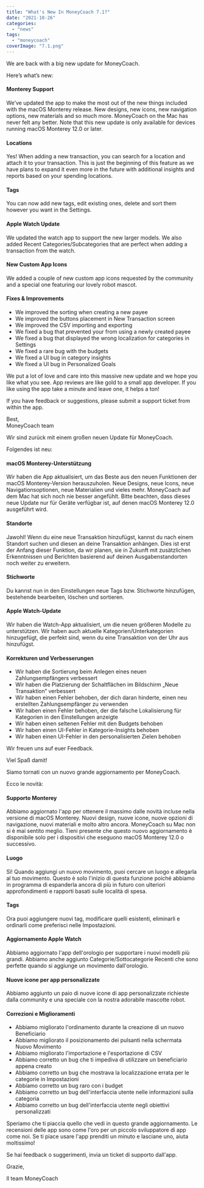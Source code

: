 ```yaml
---
title: "What's New In MoneyCoach 7.1?"
date: "2021-10-26"
categories: 
  - "news"
tags: 
  - "moneycoach"
coverImage: "7.1.png"
---
```


We are back with a big new update for MoneyCoach. 

Here’s what’s new:

#### Monterey Support

We’ve updated the app to make the most out of the new things included with the macOS Monterey release. New designs, new icons, new navigation options, new materials and so much more. MoneyCoach on the Mac has never felt any better. Note that this new update is only available for devices running macOS Monterey 12.0 or later.

#### Locations

Yes! When adding a new transaction, you can search for a location and attach it to your transaction. This is just the beginning of this feature as we have plans to expand it even more in the future with additional insights and reports based on your spending locations.

#### Tags

You can now add new tags, edit existing ones, delete and sort them however you want in the Settings.

#### Apple Watch Update

We updated the watch app to support the new larger models. We also added Recent Categories/Subcategories that are perfect when adding a transaction from the watch.

#### New Custom App Icons

We added a couple of new custom app icons requested by the community and a special one featuring our lovely robot mascot.

#### Fixes & Improvements

- We improved the sorting when creating a new payee
- We improved the buttons placement in New Transaction screen
- We improved the CSV importing and exporting
- We fixed a bug that prevented your from using a newly created payee
- We fixed a bug that displayed the wrong localization for categories in Settings
- We fixed a rare bug with the budgets
- We fixed a UI bug in category insights
- We fixed a UI bug in Personalized Goals

We put a lot of love and care into this massive new update and we hope you like what you see. App reviews are like gold to a small app developer. If you like using the app take a minute and leave one, it helps a ton!

If you have feedback or suggestions, please submit a support ticket from within the app. 

Best,  
MoneyCoach team

Wir sind zurück mit einem großen neuen Update für MoneyCoach.

Folgendes ist neu:

#### macOS Monterey-Unterstützung

Wir haben die App aktualisiert, um das Beste aus den neuen Funktionen der macOS Monterey-Version herauszuholen. Neue Designs, neue Icons, neue Navigationsoptionen, neue Materialien und vieles mehr. MoneyCoach auf dem Mac hat sich noch nie besser angefühlt. Bitte beachten, dass dieses neue Update nur für Geräte verfügbar ist, auf denen macOS Monterey 12.0 ausgeführt wird.

#### Standorte

Jawohl! Wenn du eine neue Transaktion hinzufügst, kannst du nach einem Standort suchen und diesen an deine Transaktion anhängen. Dies ist erst der Anfang dieser Funktion, da wir planen, sie in Zukunft mit zusätzlichen Erkenntnissen und Berichten basierend auf deinen Ausgabenstandorten noch weiter zu erweitern.

#### Stichworte

Du kannst nun in den Einstellungen neue Tags bzw. Stichworte hinzufügen, bestehende bearbeiten, löschen und sortieren.

#### Apple Watch-Update

Wir haben die Watch-App aktualisiert, um die neuen größeren Modelle zu unterstützen. Wir haben auch aktuelle Kategorien/Unterkategorien hinzugefügt, die perfekt sind, wenn du eine Transaktion von der Uhr aus hinzufügst.

#### Korrekturen und Verbesserungen

- Wir haben die Sortierung beim Anlegen eines neuen Zahlungsempfängers verbessert
- Wir haben die Platzierung der Schaltflächen im Bildschirm „Neue Transaktion“ verbessert
- Wir haben einen Fehler behoben, der dich daran hinderte, einen neu erstellten Zahlungsempfänger zu verwenden
- Wir haben einen Fehler behoben, der die falsche Lokalisierung für Kategorien in den Einstellungen anzeigte
- Wir haben einen seltenen Fehler mit den Budgets behoben
- Wir haben einen UI-Fehler in Kategorie-Insights behoben
- Wir haben einen UI-Fehler in den personalisierten Zielen behoben

Wir freuen uns auf euer Feedback.

Viel Spaß damit!

Siamo tornati con un nuovo grande aggiornamento per MoneyCoach.

Ecco le novità:

#### Supporto Monterey

Abbiamo aggiornato l'app per ottenere il massimo dalle novità incluse nella versione di macOS Monterey. Nuovi design, nuove icone, nuove opzioni di navigazione, nuovi materiali e molto altro ancora. MoneyCoach su Mac non si è mai sentito meglio. Tieni presente che questo nuovo aggiornamento è disponibile solo per i dispositivi che eseguono macOS Monterey 12.0 o successivo.

#### Luogo

Sì! Quando aggiungi un nuovo movimento, puoi cercare un luogo e allegarla al tuo movimento. Questo è solo l'inizio di questa funzione poiché abbiamo in programma di espanderla ancora di più in futuro con ulteriori approfondimenti e rapporti basati sulle località di spesa.

#### Tags

Ora puoi aggiungere nuovi tag, modificare quelli esistenti, eliminarli e ordinarli come preferisci nelle Impostazioni.

#### Aggiornamento Apple Watch

Abbiamo aggiornato l'app dell'orologio per supportare i nuovi modelli più grandi. Abbiamo anche aggiunto Categorie/Sottocategorie Recenti che sono perfette quando si aggiunge un movimento dall'orologio.

#### Nuove icone per app personalizzate

Abbiamo aggiunto un paio di nuove icone di app personalizzate richieste dalla community e una speciale con la nostra adorabile mascotte robot.

#### Correzioni e Miglioramenti

- Abbiamo migliorato l'ordinamento durante la creazione di un nuovo Beneficiario
- Abbiamo migliorato il posizionamento dei pulsanti nella schermata Nuovo Movimento
- Abbiamo migliorato l'importazione e l'esportazione di CSV
- Abbiamo corretto un bug che ti impediva di utilizzare un beneficiario appena creato
- Abbiamo corretto un bug che mostrava la localizzazione errata per le categorie in Impostazioni
- Abbiamo corretto un bug raro con i budget
- Abbiamo corretto un bug dell'interfaccia utente nelle informazioni sulla categoria
- Abbiamo corretto un bug dell'interfaccia utente negli obiettivi personalizzati

Speriamo che ti piaccia quello che vedi in questo grande aggiornamento. Le recensioni delle app sono come l'oro per un piccolo sviluppatore di app come noi. Se ti piace usare l'app prenditi un minuto e lasciane uno, aiuta moltissimo!

Se hai feedback o suggerimenti, invia un ticket di supporto dall'app.

Grazie,

Il team MoneyCoach
